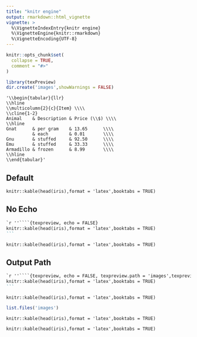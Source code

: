 ```yaml
---
title: "knitr engine"
output: rmarkdown::html_vignette
vignette: >
  %\VignetteIndexEntry{knitr engine}
  %\VignetteEngine{knitr::rmarkdown}
  %\VignetteEncoding{UTF-8}
---
```


```r
knitr::opts_chunk$set(
  collapse = TRUE,
  comment = "#>"
)
```

```r
library(texPreview)
dir.create('images',showWarnings = FALSE)
```

```texpreview
'\\begin{tabular}{llr}
\\hline
\\multicolumn{2}{c}{Item} \\\\
\\cline{1-2}
Animal    & Description & Price (\\$) \\\\
\\hline
Gnat      & per gram    & 13.65      \\\\
          & each        & 0.01       \\\\
Gnu       & stuffed     & 92.50      \\\\
Emu       & stuffed     & 33.33      \\\\
Armadillo & frozen      & 8.99       \\\\
\\hline
\\end{tabular}'
```


## Default

```texpreview
knitr::kable(head(iris),format = 'latex',booktabs = TRUE)
```

## No Echo

````markdown
`r ''````{texpreview, echo = FALSE}
knitr::kable(head(iris),format = 'latex',booktabs = TRUE)
```
````

```texpreview
knitr::kable(head(iris),format = 'latex',booktabs = TRUE)
```

## Output Path

````markdown
`r ''````{texpreview, echo = FALSE, texpreview.path = 'images',texpreview.stem = 'example'}
knitr::kable(head(iris),format = 'latex',booktabs = TRUE)
```
````

```texpreview
knitr::kable(head(iris),format = 'latex',booktabs = TRUE)
```

```r
list.files('images')
```

```texpreview
knitr::kable(head(iris),format = 'latex',booktabs = TRUE)
```

```texpreview
knitr::kable(head(iris),format = 'latex',booktabs = TRUE)
```
